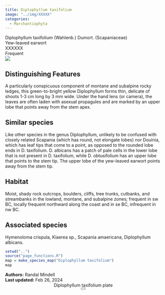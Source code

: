 ```yaml
---
title: Diplophyllum taxifolium
image: "../img/XXXXX"
categories:
  - Marchantiophyta
---
```


<div class="info-panel">
 <div class="info-top">
  <div class="taxon-scientific"><span class="taxon-name">Diplophyllum taxifolium</span> <span class="taxon-authority">(Wahlenb.) Dumort.</span> <span class="taxon-family">(Scapaniaceae)</span></div>
  <div class="taxon-common">Yew-leaved earwort</div>
 </div>
 <div class="info-bottom">
  <div class="taxon-qnd">XXXXXX</div>
  <div class="taxon-abundance">Frequent</div>
 </div>
</div>
<div class="imerss-content-frame">
 <div class="imerss-image-header">
  <div class="imerss-image-holder imerss-column-left" data-toggle="tooltip" style="background-image: url(../img/XXXXX)" title="XXXXX">
  </div>

  <div class="imerss-image-holder imerss-column-right" data-toggle="tooltip" style="background-image: url(../img/XXXXX)" title="XXXXX">
  </div>
 
 </div>
 <div class="imerss-content-lower">
  <div class="imerss-column-left">
  <div class="tab-microscope" data-micromodal-trigger="modal-plate">
  <img src="../img/bryo guide microscope.png"/>
  </div>

<h2>Distinguishing Features</h2>

A particularly conspicuous component of montane and subalpine rocky ledges, this green-to-bright yellow Diplophyllum forms thin, delicate of shoots 1-3 cm long by 3 mm wide. Under the hand lens (or camera), the leaves are often laden with asexual propagules and are marked by an upper lobe that points away from the stem apex. 

<h2>Similar species</h2>

Like other species in the genus Diplophyllum, unlikely to be confused with closely related Scapania (which has round, not elongate lobes) nor Douinia, which has leaf tips that come to a point, as opposed to the rounded lobe ends in D. taxifolium. D. albicans has a patch of pale cells in the lower lobe that is not present in D. taxifolium, while D. obtusifolium has an upper lobe that points to the stem tip. The upper lobe of the yew-leaved earwort points away from the stem tip. 

<h2>Habitat</h2>

Moist, shady rock outcrops, boulders, cliffs, tree  trunks, cutbanks, and streambanks  in the lowland, montane, and subalpine zones; frequent in sw BC, locally frequent northward along the coast and in se BC, infrequent in nw BC.

<h2>Associated species</h2>

Hymenoloma crispula, Kiaerea sp., Scapania amaericana, Diplophyllum albicans.
</div>

<div class="imerss-column-right">

<div class="imerss-image-holder imerss-column-right" data-toggle="tooltip" style="background-image: url(../img/XXXXX)" title="XXXXX">
</div>

<div class="imerss-map-holder">
```r
setwd("..")
source("page_functions.R")
map = make_species_map("Diplophyllum taxifolium")
map
```
</div>

</div>

</div>
</div>

<div class="taxon-footer">
 <div class="taxon-authors"><b>Authors:</b> <span>Randal Mindell</span></div>
 <div class="taxon-update"><b>Last updated:</b> <span>Feb 26, 2024</span></div>
</div>

<div class="modal micromodal-slide" id="modal-plate" aria-hidden="true">
 <div class="modal__overlay" tabindex="-1" data-micromodal-close>
  <div class="modal__container" role="dialog" aria-modal="true" aria-labelledby="modal-plate-title" >
   <header class="modal__header">
   <div class="modal__title" id="modal-plate-title">
  Diplophyllum taxifolium plate
   </div>
   <button class="modal__close" aria-label="Close" data-micromodal-close></button>
   </header>
  <div class="modal__content" id="modal-plate-content">
   <div class="imerss-image-holder" data-toggle="tooltip" style="background-image: url(../img/XXXXX)" title="XXXXX">
  </div>
  </div>
  </div>
 </div>
</div>

<script src="../js/micromodal.min.js"></script>
<link href="../css/style-taxon.css" rel="stylesheet">
<link href="../css/micromodal.css" rel="stylesheet">

<script>
MicroModal.init();
</script>

